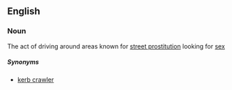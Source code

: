 == English ==

===Noun===
{{en-noun}}

{{UK}} The act of driving around areas known for [[street prostitution]] looking for [[sex]]


=====Synonyms=====

*[[kerb crawler]]